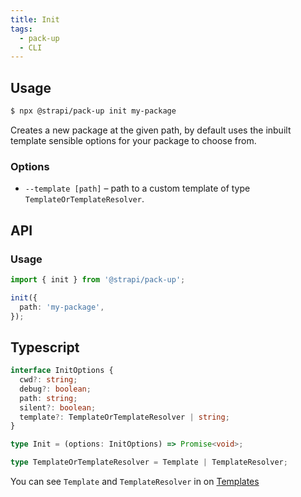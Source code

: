 ```yaml
---
title: Init
tags:
  - pack-up
  - CLI
---
```


## Usage

```bash
$ npx @strapi/pack-up init my-package
```

Creates a new package at the given path, by default uses the inbuilt template sensible options for your package to choose from.

### Options

- `--template [path]` – path to a custom template of type `TemplateOrTemplateResolver`.

## API

### Usage

```ts
import { init } from '@strapi/pack-up';

init({
  path: 'my-package',
});
```

## Typescript

```ts
interface InitOptions {
  cwd?: string;
  debug?: boolean;
  path: string;
  silent?: boolean;
  template?: TemplateOrTemplateResolver | string;
}

type Init = (options: InitOptions) => Promise<void>;

type TemplateOrTemplateResolver = Template | TemplateResolver;
```

You can see `Template` and `TemplateResolver` in on [Templates](/docs/utils/pack-up/templates#template)
